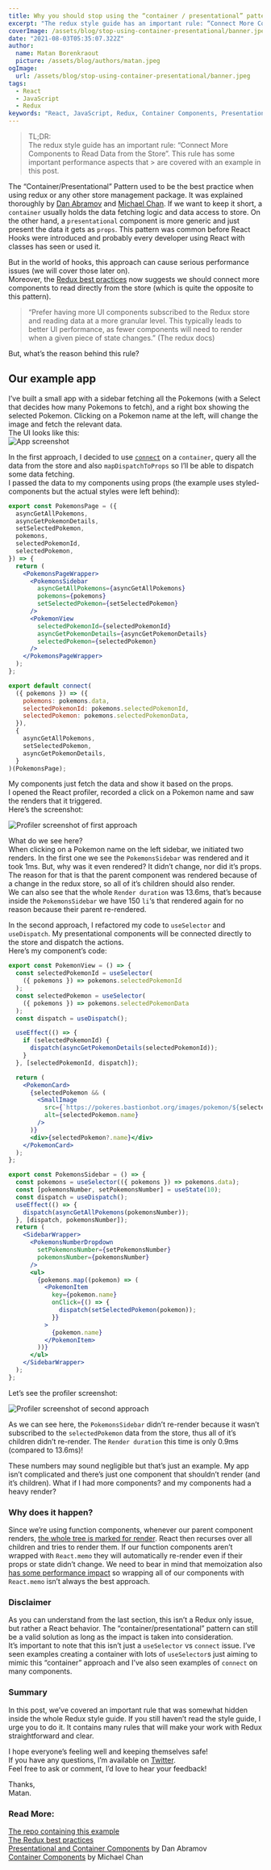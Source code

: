 ```yaml
---
title: Why you should stop using the “container / presentational” pattern in Redux
excerpt: "The redux style guide has an important rule: “Connect More Components to Read Data from the Store”. This rule has some important performance aspects that are covered with an example in this post."
coverImage: /assets/blog/stop-using-container-presentational/banner.jpeg
date: "2021-08-03T05:35:07.322Z"
author:
  name: Matan Borenkraout
  picture: /assets/blog/authors/matan.jpeg
ogImage:
  url: /assets/blog/stop-using-container-presentational/banner.jpeg
tags:
  - React
  - JavaScript
  - Redux
keywords: "React, JavaScript, Redux, Container Components, Presentational Components, React Patterns, Patterns"
---
```


> TL;DR:  
> The redux style guide has an important rule: “Connect More Components to Read Data from the Store”. This rule has some important performance aspects that > are covered with an example in this post.

The “Container/Presentational” Pattern used to be the best practice when using redux or any other store management package.
It was explained thoroughly by [Dan Abramov](https://twitter.com/dan_abramov) and [Michael Chan](https://twitter.com/chantastic).
If we want to keep it short, a `container` usually holds the data fetching logic and data access to store. On the other hand, a `presentational` component is more generic and just present the data it gets as `props`.
This pattern was common before React Hooks were introduced and probably every developer using React with classes has seen or used it.

But in the world of hooks, this approach can cause serious performance issues (we will cover those later on).  
Moreover, the [Redux best practices](https://redux.js.org/style-guide/style-guide#connect-more-components-to-read-data-from-the-store) now suggests we should connect more components to read directly from the store (which is quite the opposite to this pattern).

> “Prefer having more UI components subscribed to the Redux store and reading data at a more granular level. This typically leads to better UI performance, as fewer components will need to render when a given piece of state changes.” (The redux docs)

But, what’s the reason behind this rule?

## Our example app

I’ve built a small app with a sidebar fetching all the Pokemons (with a Select that decides how many Pokemons to fetch), and a right box showing the selected Pokemon. Clicking on a Pokemon name at the left, will change the image and fetch the relevant data.  
The UI looks like this:  
![App screenshot](/assets/blog/stop-using-container-presentational/1.png)

In the first approach, I decided to use [`connect`](https://react-redux.js.org/api/connect) on a `container`, query all the data from the store and also `mapDispatchToProps` so I’ll be able to dispatch some data fetching.  
I passed the data to my components using props (the example uses styled-components but the actual styles were left behind):

```jsx
export const PokemonsPage = ({
  asyncGetAllPokemons,
  asyncGetPokemonDetails,
  setSelectedPokemon,
  pokemons,
  selectedPokemonId,
  selectedPokemon,
}) => {
  return (
    <PokemonsPageWrapper>
      <PokemonsSidebar
        asyncGetAllPokemons={asyncGetAllPokemons}
        pokemons={pokemons}
        setSelectedPokemon={setSelectedPokemon}
      />
      <PokemonView
        selectedPokemonId={selectedPokemonId}
        asyncGetPokemonDetails={asyncGetPokemonDetails}
        selectedPokemon={selectedPokemon}
      />
    </PokemonsPageWrapper>
  );
};

export default connect(
  ({ pokemons }) => ({
    pokemons: pokemons.data,
    selectedPokemonId: pokemons.selectedPokemonId,
    selectedPokemon: pokemons.selectedPokemonData,
  }),
  {
    asyncGetAllPokemons,
    setSelectedPokemon,
    asyncGetPokemonDetails,
  }
)(PokemonsPage);
```

My components just fetch the data and show it based on the props.  
I opened the React profiler, recorded a click on a Pokemon name and saw the renders that it triggered.  
Here’s the screenshot:

![Profiler screenshot of first approach](/assets/blog/stop-using-container-presentational/2.png)

What do we see here?  
When clicking on a Pokemon name on the left sidebar, we initiated two renders. In the first one we see the `PokemonsSidebar` was rendered and it took 1ms. But, why was it even rendered? It didn’t change, nor did it’s props. The reason for that is that the parent component was rendered because of a change in the redux store, so all of it’s children should also render.  
We can also see that the whole `Render duration` was 13.6ms, that’s because inside the `PokemonsSidebar` we have 150 `li`‘s that rendered again for no reason because their parent re-rendered.

In the second approach, I refactored my code to `useSelector` and `useDispatch`. My presentational components will be connected directly to the store and dispatch the actions.  
Here’s my component’s code:

```jsx
export const PokemonView = () => {
  const selectedPokemonId = useSelector(
    ({ pokemons }) => pokemons.selectedPokemonId
  );
  const selectedPokemon = useSelector(
    ({ pokemons }) => pokemons.selectedPokemonData
  );
  const dispatch = useDispatch();

  useEffect(() => {
    if (selectedPokemonId) {
      dispatch(asyncGetPokemonDetails(selectedPokemonId));
    }
  }, [selectedPokemonId, dispatch]);

  return (
    <PokemonCard>
      {selectedPokemon && (
        <SmallImage
          src={`https://pokeres.bastionbot.org/images/pokemon/${selectedPokemon.id}.png`}
          alt={selectedPokemon.name}
        />
      )}
      <div>{selectedPokemon?.name}</div>
    </PokemonCard>
  );
};
```

```jsx
export const PokemonsSidebar = () => {
  const pokemons = useSelector(({ pokemons }) => pokemons.data);
  const [pokemonsNumber, setPokemonsNumber] = useState(10);
  const dispatch = useDispatch();
  useEffect(() => {
    dispatch(asyncGetAllPokemons(pokemonsNumber));
  }, [dispatch, pokemonsNumber]);
  return (
    <SidebarWrapper>
      <PokemonsNumberDropdown
        setPokemonsNumber={setPokemonsNumber}
        pokemonsNumber={pokemonsNumber}
      />
      <ul>
        {pokemons.map((pokemon) => (
          <PokemonItem
            key={pokemon.name}
            onClick={() => {
              dispatch(setSelectedPokemon(pokemon));
            }}
          >
            {pokemon.name}
          </PokemonItem>
        ))}
      </ul>
    </SidebarWrapper>
  );
};
```

Let’s see the profiler screenshot:

![Profiler screenshot of second approach](/assets/blog/stop-using-container-presentational/3.png)

As we can see here, the `PokemonsSidebar` didn’t re-render because it wasn’t subscribed to the `selectedPokemon` data from the store, thus all of it’s children didn’t re-render. The `Render duration` this time is only 0.9ms (compared to 13.6ms)!

These numbers may sound negligible but that’s just an example. My app isn’t complicated and there’s just one component that shouldn’t render (and it’s children). What if I had more components? and my components had a heavy render?

### Why does it happen?

Since we’re using function components, whenever our parent component renders, [the whole tree is marked for render](https://blog.isquaredsoftware.com/2020/05/blogged-answers-a-mostly-complete-guide-to-react-rendering-behavior/#standard-render-behavior). React then recurses over all children and tries to render them. If our function components aren’t wrapped with `React.memo` they will automatically re-render even if their props or state didn’t change. We need to bear in mind that memoization also [has some performance impact](https://medium.com/swlh/should-you-use-usememo-in-react-a-benchmarked-analysis-159faf6609b7) so wrapping all of our components with `React.memo` isn’t always the best approach.

### Disclaimer

As you can understand from the last section, this isn’t a Redux only issue, but rather a React behavior. The “container/presentational” pattern can still be a valid solution as long as the impact is taken into consideration.  
It’s important to note that this isn’t just a `useSelector` vs `connect` issue. I’ve seen examples creating a container with lots of `useSelector`s just aiming to mimic this “container” approach and I’ve also seen examples of `connect` on many components.

### Summary

In this post, we’ve covered an important rule that was somewhat hidden inside the whole Redux style guide. If you still haven’t read the style guide, I urge you to do it. It contains many rules that will make your work with Redux straightforward and clear.

I hope everyone’s feeling well and keeping themselves safe!  
If you have any questions, I’m available on [Twitter](https://twitter.com/matanbobi).  
Feel free to ask or comment, I’d love to hear your feedback!

Thanks,  
Matan.

### Read More:

[The repo containing this example](https://github.com/MatanBobi/modern-redux-practices)  
[The Redux best practices](https://redux.js.org/style-guide/style-guide)  
[Presentational and Container Components](https://medium.com/@dan_abramov/smart-and-dumb-components-7ca2f9a7c7d0) by Dan Abramov  
[Container Components](https://medium.com/@learnreact/container-components-c0e67432e005) by Michael Chan
